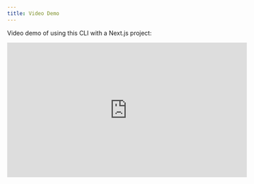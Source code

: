 ```yaml
---
title: Video Demo
---
```


Video demo of using this CLI with a Next.js project:

<iframe
  width="560"
  height="315"
  src="https://www.youtube.com/embed/AlDYslqj3Do?si=vpfkxkTMvz3G0hIJ"
  title="YouTube video player"
  frameborder="0"
  allow="accelerometer; autoplay; clipboard-write; encrypted-media; gyroscope; picture-in-picture; web-share"
  referrerpolicy="strict-origin-when-cross-origin"
  allowfullscreen
></iframe>
